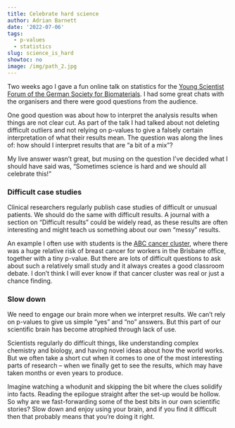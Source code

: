 ```yaml
---
title: Celebrate hard science
author: Adrian Barnett
date: '2022-07-06'
tags:
  - p-values
  - statistics
slug: science_is_hard
showtoc: no
image: /img/path_2.jpg
---
```


Two weeks ago I gave a fun online talk on statistics for the [Young Scientist Forum of the German Society for Biomaterials](https://twitter.com/ysf_dgbm). I had some great chats with the organisers and there were good questions from the audience. 

One good question was about how to interpret the analysis results when things are not clear cut. As part of the talk I had talked about not deleting difficult outliers and not relying on p-values to give a falsely certain interpretation of what their results mean. The question was along the lines of: how should I interpret results that are “a bit of a mix”?

My live answer wasn’t great, but musing on the question I’ve decided what I should have said was, “Sometimes science is hard and we should all celebrate this!”

### Difficult case studies

Clinical researchers regularly publish case studies of difficult or unusual patients. We should do the same with difficult results. A journal with a section on “Difficult results” could be widely read, as these results are often interesting and might teach us something about our own “messy” results.

An example I often use with students is the [ABC cancer cluster](https://www.abc.net.au/news/2007-12-19/abc-cancer-cluster-reaches-16-after-new-case/992978), where there was a huge relative risk of breast cancer for workers in the Brisbane office, together with a tiny p-value. But there are lots of difficult questions to ask about such a relatively small study and it always creates a good classroom debate. I don’t think I will ever know if that cancer cluster was real or just a chance finding.

### Slow down

We need to engage our brain more when we interpret results. We can’t rely on p-values to give us simple “yes” and “no” answers. But this part of our scientific brain has become atrophied through lack of use. 

Scientists regularly do difficult things, like understanding complex chemistry and biology, and having novel ideas about how the world works. But we often take a short cut when it comes to one of the most interesting parts of research – when we finally get to see the results, which may have taken months or even years to produce. 

Imagine watching a whodunit and skipping the bit where the clues solidify into facts. Reading the epilogue straight after the set-up would be hollow. So why are we fast-forwarding some of the best bits in our own scientific stories? Slow down and enjoy using your brain, and if you find it difficult then that probably means that you’re doing it right.
